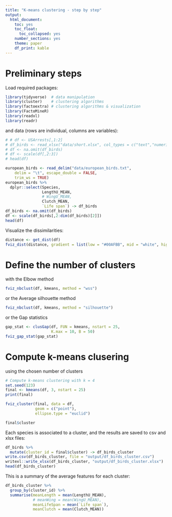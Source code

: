 ```yaml
---
title: "K-means clustering - step by step"
output: 
  html_document: 
    toc: yes
    toc_float:
      toc_collapsed: yes
    number_sections: yes
    theme: paper
    df_print: kable
---
```



# Preliminary steps

Load required packages:

```r
library(tidyverse)  # data manipulation
library(cluster)    # clustering algorithms
library(factoextra) # clustering algorithms & visualization
library(FactoMineR)
library(readxl)
library(readr)
```

and data (rows are individual, columns are variables):

```r
# # df <- USArrests[,1:2]
# df_birds <- read_xlsx("data/short.xlsx", col_types = c("text","numeric","numeric"))
# df <- na.omit(df_birds)
# df <- scale(df[,2:3])
# head(df)

european_birds <- read_delim("data/european_birds.txt", 
    delim = "\t", escape_double = FALSE, 
    trim_ws = TRUE)
european_birds %>% 
  dplyr::select(Species,
                LengthU_MEAN,
                # WingU_MEAN,
                Clutch_MEAN,
                `Life span`) -> df_birds
df_birds <- na.omit(df_birds)
df <- scale(df_birds[,2:dim(df_birds)[2]])
head(df)

```


Visualize the dissimilarities:

```r
distance <- get_dist(df)
fviz_dist(distance, gradient = list(low = "#00AFBB", mid = "white", high = "#FC4E07"))
```


# Define the number of clusters

with the Elbow method

```r
fviz_nbclust(df, kmeans, method = "wss")
```

or the Average silhouette method

```r
fviz_nbclust(df, kmeans, method = "silhouette")
```


or the Gap statistics

```r
gap_stat <- clusGap(df, FUN = kmeans, nstart = 25,
                    K.max = 10, B = 50)
fviz_gap_stat(gap_stat)
```


# Compute k-means clusering

using the chosen number of clusters

```r
# Compute k-means clustering with k = 4
set.seed(123)
final <- kmeans(df, 3, nstart = 25)
print(final)
```

```r
fviz_cluster(final, data = df,
             geom = c("point"),
             ellipse.type = "euclid")
```


```r
final$cluster
```

Each species is associated to a cluster, and the results are saved to csv and xlsx files:

```r
df_birds %>% 
  mutate(cluster_id = final$cluster) -> df_birds_cluster
write.csv(df_birds_cluster, file = "output/df_birds_cluster.csv")
writexl::write_xlsx(df_birds_cluster, "output/df_birds_cluster.xlsx")
head(df_birds_cluster)
```

This is a summary of the average features for each cluster:

```r
df_birds_cluster %>% 
  group_by(cluster_id) %>% 
  summarise(meanLength = mean(LengthU_MEAN),
            # meanWing = mean(WingU_MEAN),
            meanLifeSpan = mean(`Life span`),
            meanClutch = mean(Clutch_MEAN))
```



